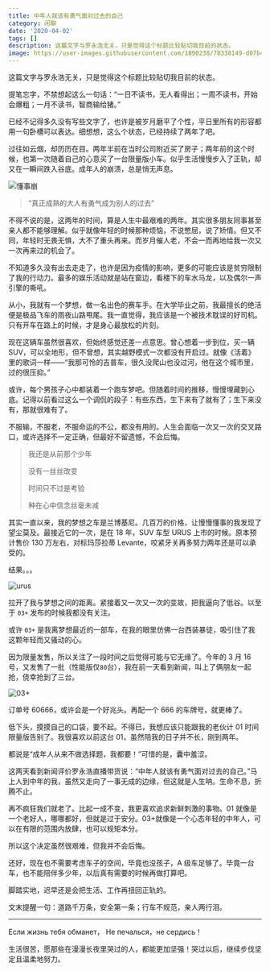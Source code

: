 ```yaml
---
title: 中年人就该有勇气面对过去的自己
category: 闲聊
date: '2020-04-02'
tags: []
description: 这篇文字与罗永浩无关，只是觉得这个标题比较贴切我目前的状态。
image: https://user-images.githubusercontent.com/1890238/78338149-d07b4200-75c4-11ea-82b8-67182681ed13.jpg
---
```


这篇文字与罗永浩无关，只是觉得这个标题比较贴切我目前的状态。

提笔忘字，不禁想起这么一句话：“一日不读书，无人看得出；一周不读书，开始会爆粗；一月不读书，智商输给猪。”

已经不记得多久没有写些文字了，也许是被岁月磨平了个性，平日里所有的形容都用一句卧槽可以表达。细想想，这么个状态，已经持续了两年了吧。

过往如云烟，却历历在目。两年半前在当时公司附近买了房子；两年前的这个时候，也第一次随着自己的心意买了一台限量版小车。似乎生活慢慢步入了正轨，却又在一瞬间跌入谷底。成年人的崩溃，总是悄无声息。

![懂事崩](https://user-images.githubusercontent.com/1890238/78338149-d07b4200-75c4-11ea-82b8-67182681ed13.jpg)

> “真正成熟的大人有勇气成为别人的过去”

不得不说的是，这两年的时间，算是人生中最艰难的两年。其实很多朋友同事甚至亲人都不能够理解。似乎就像年轻的时候那种烦恼，不说憋屈，说了矫情。但又不同，年轻时无畏无惧，大不了重头再来。而岁月催人老，不会一而再地给我一次又一次再来过的机会了。

不知道多久没有出去走走了，也许是因为疫情的影响，更多的可能应该是贫穷限制了我的行动力。最多的娱乐活动就是站在窗边，看楼下的车水马龙，以及偶尔一声引擎的嘶吼。

从小，我就有一个梦想，做一名出色的赛车手。在大学毕业之前，我最擅长的绝活便是极品飞车的雨夜山路甩尾。我一直觉得，我应该是一个被技术耽误的好司机。只有开车在路上的时候，才是身心最放松的片刻。

现在这辆车虽然很喜欢，但始终感觉还差一点意思。曾心想着一步到位，买一辆 SUV，可以全地形，但不曾想，其实越野模式一次都没有开启过。就像《活着》里的歌词一样——“我那可怜的吉普车，很久没爬山也没过河，他在这个城市里，过的很压抑。”

或许，每个男孩子心中都装着一个跑车梦吧。但随着时间的推移，慢慢埋藏到心底。记得以前看过这么一个调侃的段子：有些东西，生下来有了就有了；生下来没有，那就很难有了。

不服输，不服老，不服命运的不公，都没有用的。人生会面临一次又一次的交叉路口，或许选择不一定正确，但最好不留遗憾，不会后悔。

> 我还是从前那个少年
>
> 没有一丝丝改变
>
> 时间只不过是考验
>
> 种在心中信念丝毫未减

其实一直以来，我的梦想之车是兰博基尼。几百万的价格，让慢慢懂事的我发现了望尘莫及。最接近它的一次，是在 18 年，SUV 车型 URUS 上市的时候。原本预计售价 130 万左右，对标玛莎拉蒂 Levante，咬紧牙关再多努力两年还是可以承受的。

结果。。。

![urus](https://user-images.githubusercontent.com/1890238/78384363-a0f02800-760c-11ea-943a-3681d3b3d40a.jpg)

拉开了我与梦想之间的距离。紧接着又一次又一次的变故，把我逼向了低谷。以至于 `03+` 发布的时候我都没有关注。

或许 `03+` 是我离梦想最近的一部车，在我的眼里仿佛一台西装暴徒，吸引住了我这颗年轻而又骚动的心。

因为限量发售，所以关注了一段时间之后觉得可能与它无缘了。今年的 3 月 16 号，又发售了一批（性能版仅`80`台），我在前一天看到新闻，叫上了俩朋友一起抢，侥幸抢到了三台。

![03+](https://user-images.githubusercontent.com/1890238/78207202-92522580-74d3-11ea-81e9-cb2d39bdbc8d.jpg)

订单号 60666，或许会是一个好兆头。再配一个 666 的车牌号，就更棒了。

低下头，摸摸自己的口袋，要不起。不得已，我想应该只能跟我的老伙计 01 时间限量版告别了。我很喜欢以前这台 01，虽然陪我的日子并不长，刚到两年。

都说是“成年人从来不做选择题，我都要！”可惜的是，囊中羞涩。

这两天看到新闻评价罗永浩直播带货说：“中年人就该有勇气面对过去的自己。”马上人到中年的我，虽然又走向了一事无成的边缘，但这就是人生呐。生命不息，折腾不止。

再不疯狂我们就老了。比起一成不变，我更喜欢追求新鲜刺激的事物。01 就像是一个老好人，哪哪都好，但就是过于安分。03+就像是一个心态年轻的中年人，可以在有限的范围内放肆，也可以规矩本分。

所以这个决定虽然很艰难，但我并不会后悔。

还好，现在也不需要考虑车子的空间，毕竟也没孩子，A 级车足够了。毕竟一台车，也不能陪伴多少年，以后真有需要的时候再做打算吧。

脚踏实地，迟早还是会把生活、工作再扭回正轨的。

文末提醒一句：道路千万条，安全第一条；行车不规范，亲人两行泪。

---

Если жизнь тебя обманет， Не печалься，не сердись！

生活很苦，愿那些在漫漫长夜里哭过的人，都能更加坚强！哭过以后，继续步伐坚定且温柔地努力。
